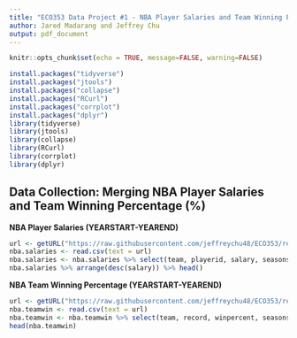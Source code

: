 ```yaml
---
title: "ECO353 Data Project #1 - NBA Player Salaries and Team Winning Percentage (%)"
author: Jared Madarang and Jeffrey Chu
output: pdf_document
---
```


```r
knitr::opts_chunk$set(echo = TRUE, message=FALSE, warning=FALSE)
```


```r
install.packages("tidyverse")
install.packages("jtools")
install.packages("collapse")
install.packages("RCurl")
install.packages("corrplot")
install.packages("dplyr")
library(tidyverse)
library(jtools)
library(collapse)
library(RCurl)
library(corrplot)
library(dplyr)
```


## Data Collection: Merging NBA Player Salaries and Team Winning Percentage (%)

**NBA Player Salaries (YEARSTART-YEAREND)**

```r
url <- getURL("https://raw.githubusercontent.com/jeffreychu48/ECO353/refs/heads/main/salaries_1985to2018.csv")
nba.salaries <- read.csv(text = url)
nba.salaries <- nba.salaries %>% select(team, playerid, salary, seasonstart)
nba.salaries %>% arrange(desc(salary)) %>% head()
```

**NBA Team Winning Percentage (YEARSTART-YEAREND)**

```r
url <- getURL("https://raw.githubusercontent.com/jeffreychu48/ECO353/refs/heads/main/nba_team_win.csv")
nba.teamwin <- read.csv(text = url)
nba.teamwin <- nba.teamwin %>% select(team, record, winpercent, seasonstart)
head(nba.teamwin)
```

